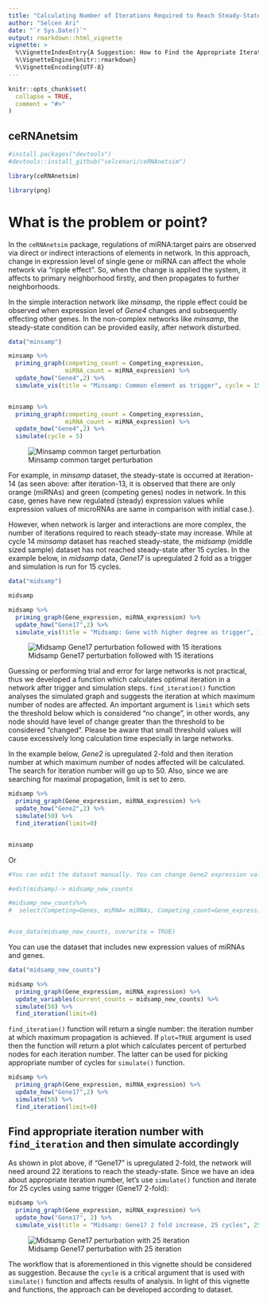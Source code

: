 ```yaml
---
title: "Calculating Number of Iterations Required to Reach Steady-State"
author: "Selcen Ari"
date: "`r Sys.Date()`"
output: rmarkdown::html_vignette
vignette: >
  %\VignetteIndexEntry{A Suggestion: How to Find the Appropriate Iteration for Simulation}
  %\VignetteEngine{knitr::rmarkdown}
  %\VignetteEncoding{UTF-8}
---
```


```r
knitr::opts_chunk$set(
  collapse = TRUE,
  comment = "#>"
)
```

## ceRNAnetsim

```r
#install.packages("devtools")
#devtools::install_github("selcenari/ceRNAnetsim")

library(ceRNAnetsim)
```

```r
library(png)
```

# What is the problem or point?

In the `ceRNAnetsim` package, regulations of miRNA:target pairs are observed via direct or indirect interactions of elements in network. In this approach, change in expression level of single gene or miRNA can affect the whole network via "ripple effect". So, when the change is applied the system, it affects to primary neighborhood firstly, and then propagates to further neighborhoods.

In the simple interaction network like *minsamp*, the ripple effect could be observed when expression level of *Gene4* changes and subsequently effecting other genes. In the non-complex networks like *minsamp*, the steady-state condition can be provided easily, after network disturbed.


```r
data("minsamp")

minsamp %>%
  priming_graph(competing_count = Competing_expression, 
                miRNA_count = miRNA_expression) %>%
  update_how("Gene4",2) %>%
  simulate_vis(title = "Minsamp: Common element as trigger", cycle = 15)


minsamp %>%
  priming_graph(competing_count = Competing_expression, 
                miRNA_count = miRNA_expression) %>%
  update_how("Gene4",2) %>%
  simulate(cycle = 5)
```

![Minsamp common target perturbation](gifs/con_iter_chunk3.gif)

For example, in *minsamp* dataset, the steady-state is occurred at iteration-14 (as seen above: after iteration-13, it is observed that there are only orange (miRNAs) and green (competing genes) nodes in network. In this case, genes have new regulated (steady) expression values while expression values of microRNAs are same in comparison with initial case.).

However, when network is larger and interactions are more complex, the number of iterations required to reach steady-state may increase. While at cycle 14 *minsamp* dataset has reached steady-state, the *midsamp* (middle sized sample) dataset has not reached steady-state after 15 cycles. In the example below, in *midsamp* data, *Gene17* is upregulated 2 fold as a trigger and simulation is run for 15 cycles.

```r
data("midsamp")

midsamp
```

```r
midsamp %>%
  priming_graph(Gene_expression, miRNA_expression) %>%
  update_how("Gene17",2) %>%
  simulate_vis(title = "Midsamp: Gene with higher degree as trigger", 15)
```

![Midsamp Gene17 perturbation followed with 15 iterations](gifs/con_iter_chunk4.gif)

Guessing or performing trial and error for large networks is not practical, thus we developed a function which calculates optimal iteration in a network after trigger and simulation steps. `find_iteration()` function analyses the simulated graph and suggests the iteration at which maximum number of nodes are affected. An important argument is `limit` which sets the threshold below which is considered "no change", in other words, any node should have level of change greater than the threshold to be considered "changed". Please be aware that small threshold values will cause excessively long calculation time especially in large networks.

In the example below, *Gene2* is upregulated 2-fold and then iteration number at which maximum number of nodes affected will be calculated. The search for iteration number will go up to 50. Also, since we are searching for maximal propagation, limit is set to zero.

```r
midsamp %>%
  priming_graph(Gene_expression, miRNA_expression) %>%
  update_how("Gene2",2) %>%
  simulate(50) %>% 
  find_iteration(limit=0)


minsamp
```

Or

```r

#You can edit the dataset manually. You can change Gene2 expression value as 20000 and save that as a new dataset (midsamp_new_counts)

#edit(midsamp)-> midsamp_new_counts

#midsamp_new_counts%>%
#  select(Competing=Genes, miRNA= miRNAs, Competing_count=Gene_expression, miRNA_count= miRNA_expression)->midsamp_new_counts


#use_data(midsamp_new_counts, overwrite = TRUE)

```

You can use the dataset that includes new expression values of miRNAs and genes.

```r
data("midsamp_new_counts")

midsamp %>%
  priming_graph(Gene_expression, miRNA_expression) %>%
  update_variables(current_counts = midsamp_new_counts) %>%
  simulate(50) %>% 
  find_iteration(limit=0)
```

`find_iteration()` function will return a single number: the iteration number at which maximum propagation is achieved. If `plot=TRUE` argument is used then the function will return a plot which calculates percent of perturbed nodes for each iteration number. The latter can be used for picking appropriate number of cycles for `simulate()` function.

```r
midsamp %>%
  priming_graph(Gene_expression, miRNA_expression) %>%
  update_how("Gene17",2) %>%
  simulate(50) %>% 
  find_iteration(limit=0)

```

## Find appropriate iteration number with `find_iteration` and then simulate accordingly

As shown in plot above, if "Gene17" is upregulated 2-fold, the network will need around 22 iterations to reach the steady-state. Since we have an idea about appropriate iteration number, let's use `simulate()` function and iterate for 25 cycles using same trigger (Gene17 2-fold):

```r
midsamp %>%
  priming_graph(Gene_expression, miRNA_expression) %>%
  update_how("Gene17", 2) %>%
  simulate_vis(title = "Midsamp: Gene17 2 fold increase, 25 cycles", 25)
```

![Midsamp Gene17 perturbation with 25 iteration](gifs/con_iter_chunk7.gif)

The workflow that is aforementioned in this vignette should be considered as suggestion. Because the `cycle` is a critical argument that is used with `simulate()` function and affects results of analysis. In light of this vignette and functions, the approach can be developed according to dataset.

